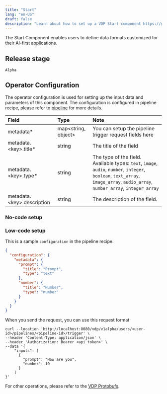 ```yaml
---
title: "Start"
lang: "en-US"
draft: false
description: "Learn about how to set up a VDP Start component https://github.com/instill-ai/instill-core"
---
```


The Start Component enables users to define data formats customized for their AI-first applications.

## Release stage

`Alpha`

## Operator Configuration

The operator configuration is used for setting up the input data and parameters of this component. The configuration is configured in pipeline recipe, please refer to [pipeline](../../core/concepts/pipeline) for more details.

| Field                        | Type                  | Note                                                                                                                                                                          |
| :--------------------------- | :-------------------- | :---------------------------------------------------------------------------------------------------------------------------------------------------------------------------- |
| metadata\*                   | map\<string, object\> | You can setup the pipeline trigger request fields here                                                                                                                        |
| metadata.\<key\>.title\*     | string                | The title of the field                                                                                                                                                        |
| metadata.\<key\>.type\*      | string                | The type of the field. Available types: `text`, `image`, `audio`, `number`, `integer`, `boolean`, `text_array`, `image_array`, `audio_array`, `number_array`, `integer_array` |
| metadata.\<key\>.description | string                | The description of the field.                                                                                                                                                 |

### No-code setup

### Low-code setup

This is a sample `configuration` in the pipeline recipe.

```json
{
  "configuration": {
    "metadata": {
      "prompt": {
        "title": "Prompt",
        "type": "text"
      },
      "number": {
        "title": "Number",
        "type": "number"
      }
    }
  }
}
```

When you send the request, you can use this request format

```shell
curl --location 'http://localhost:8080/vdp/v1alpha/users/<user-id>/pipelines/<pipeline-id>/trigger' \
--header 'Content-Type: application/json' \
--header 'Authorization: Bearer <api_token>' \
--data '{
    "inputs": [
      {
        "prompt": "How are you",
        "number": 10
      }
    ]
}'
```

For other operations, please refer to the [VDP Protobufs](https://buf.build/instill-ai/protobufs).